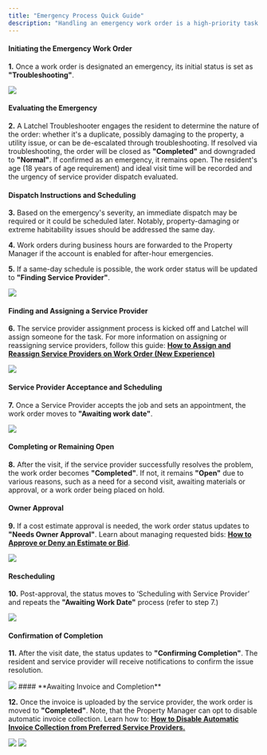 ```yaml
---
title: "Emergency Process Quick Guide"
description: "Handling an emergency work order is a high-priority task where all parties involved - be it a resident, a Latchel Admin, or a Property Manager - receive priority service. This guide will outline how to handle a resident-initiated emergency work order."
---
```


#### **Initiating the Emergency Work Order**

**1.** Once a work order is designated an emergency, its initial status is set as **"Troubleshooting"**.

<Frame>
  <img src="/images/rtaImage-561.jpg"/>
</Frame>

#### **Evaluating the Emergency**

**2.** A Latchel Troubleshooter engages the resident to determine the nature of the order: whether it's a duplicate, possibly damaging to the property, a utility issue, or can be de-escalated through troubleshooting. If resolved via troubleshooting, the order will be closed as **"Completed"** and downgraded to **"Normal"**. If confirmed as an emergency, it remains open. The resident's age (18 years of age requirement) and ideal visit time will be recorded and the urgency of service provider dispatch evaluated.

#### **Dispatch Instructions and Scheduling**

**3.** Based on the emergency's severity, an immediate dispatch may be required or it could be scheduled later. Notably, property-damaging or extreme habitability issues should be addressed the same day.

**4.** Work orders during business hours are forwarded to the Property Manager if the account is enabled for after-hour emergencies.

**5.** If a same-day schedule is possible, the work order status will be updated to **"Finding Service Provider"**.


<Frame>
  <img src="/images/rtaImage-562.jpg"/>
</Frame>

#### **Finding and Assigning a Service Provider**

**6.** The service provider assignment process is kicked off and Latchel will assign someone for the task. For more information on assigning or reassigning service providers, follow this guide: [**How to Assign and Reassign Service Providers on Work Order (New Experience)**](/s/topic/0TO5e000000h9wqGAA/How-to-Assign-and-Reassign-Service-Providers-on-Work-Order-New-Experience)

<Frame>
  <img src="/images/rtaImage-563.jpg"/>
</Frame>

#### **Service Provider Acceptance and Scheduling**

**7.** Once a Service Provider accepts the job and sets an appointment, the work order moves to **"Awaiting work date"**.


<Frame>
  <img src="/images/rtaImage-564.jpg"/>
</Frame>

#### **Completing or Remaining Open**

**8.** After the visit, if the service provider successfully resolves the problem, the work order becomes **"Completed"**. If not, it remains **"Open"** due to various reasons, such as a need for a second visit, awaiting materials or approval, or a work order being placed on hold.

#### **Owner Approval**

**9.** If a cost estimate approval is needed, the work order status updates to **"Needs Owner Approval"**. Learn about managing requested bids: **[How to Approve or Deny an Estimate or Bid](/s/topic/0TO5e000000h9wqGAA/How-to-Approve-or-Deny-an-Estimate-or-a-Bid)**.


<Frame>
  <img src="/images/rtaImage-565.jpg"/>
</Frame>

#### **Rescheduling**

**10.** Post-approval, the status moves to ‘Scheduling with Service Provider’ and repeats the **"Awaiting Work Date"** process (refer to step 7.)

<Frame>
  <img src="/images/rtaImage-566.jpg"/>
</Frame>

#### **Confirmation of Completion**

**11.** After the visit date, the status updates to **"Confirming Completion"**. The resident and service provider will receive notifications to confirm the issue resolution.


<Frame>
  <img src="/images/rtaImage-567.jpg"/>
</Frame>
#### **Awaiting Invoice and Completion**

**12.** Once the invoice is uploaded by the service provider, the work order is moved to **"Completed"**. Note, that the Property Manager can opt to disable automatic invoice collection. Learn how to: [**H**](/s/topic/0TO5e000000h9wqGAA/How-to-Disable-Automatic-Invoice-Collection-from-Preferred-Service-Providers)**[ow to Disable Automatic Invoice Collection from Preferred Service Providers.](/s/topic/0TO5e000000h9wqGAA/How-to-Disable-Automatic-Invoice-Collection-from-Preferred-Service-Providers)**


<Frame>
  <img src="/images/rtaImage-568.jpg"/>
</Frame>

<Frame>
  <img src="/images/rtaImage-569.jpg"/>
</Frame>
